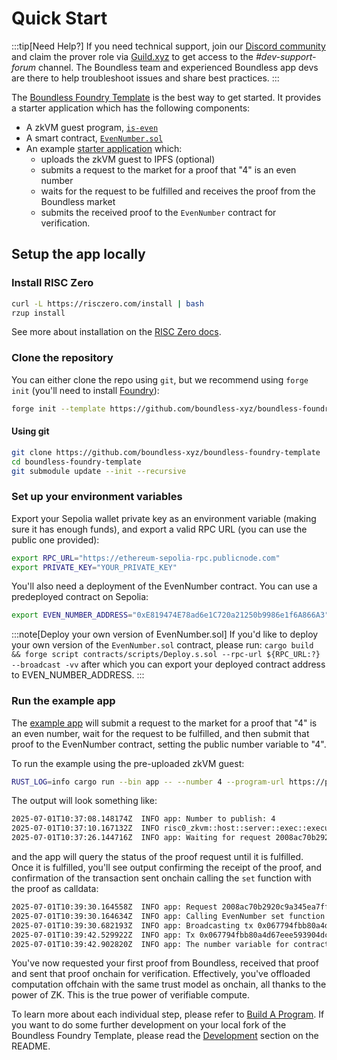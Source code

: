 
# Quick Start

:::tip[Need Help?]
If you need technical support, join our [Discord community](https://discord.gg/aXRuD6spez) and claim the prover role via [Guild.xyz](https://guild.xyz/boundless-xyz) to get access to the *#dev-support-forum* channel. The Boundless team and experienced Boundless app devs are there to help troubleshoot issues and share best practices.
:::

The [Boundless Foundry Template](https://github.com/boundless-xyz/boundless-foundry-template) is the best way to get started. It provides a starter application which has the following components:

* A zkVM guest program, [`is-even`](https://github.com/boundless-xyz/boundless-foundry-template/blob/main/guests/is-even/src/main.rs)
* A smart contract, [`EvenNumber.sol`](https://github.com/boundless-xyz/boundless-foundry-template/blob/main/contracts/src/EvenNumber.sol)
* An example [starter application](https://github.com/boundless-xyz/boundless-foundry-template/blob/main/apps/src/main.rs) which:
    *  uploads the zkVM guest to IPFS (optional)
    *  submits a request to the market for a proof that "4" is an even number
    *  waits for the request to be fulfilled and receives the proof from the Boundless market
    *  submits the received proof to the `EvenNumber` contract for verification.


## Setup the app locally


### Install RISC Zero

```bash [Terminal]
curl -L https://risczero.com/install | bash
rzup install
```

See more about installation on the [RISC Zero docs](https://dev.risczero.com/api/zkvm/install).

### Clone the repository

You can either clone the repo using `git`, but we recommend using `forge init` (you'll need to install [Foundry](https://getfoundry.sh/introduction/installation/)):

```bash [Terminal]
forge init --template https://github.com/boundless-xyz/boundless-foundry-template boundless-foundry-template && cd boundless-foundry-template
```

#### Using git

```bash [Terminal]
git clone https://github.com/boundless-xyz/boundless-foundry-template
cd boundless-foundry-template
git submodule update --init --recursive
```

### Set up your environment variables

Export your Sepolia wallet private key as an environment variable (making sure it has enough funds), and export a valid RPC URL (you can use the public one provided):

```bash
export RPC_URL="https://ethereum-sepolia-rpc.publicnode.com"
export PRIVATE_KEY="YOUR_PRIVATE_KEY"
```

You'll also need a deployment of the EvenNumber contract. You can use a predeployed contract on Sepolia:

```bash
export EVEN_NUMBER_ADDRESS="0xE819474E78ad6e1C720a21250b9986e1f6A866A3"
```
:::note[Deploy your own version of EvenNumber.sol]
If you'd like to deploy your own version of the `EvenNumber.sol` contract, please run:
`cargo build && forge script contracts/scripts/Deploy.s.sol --rpc-url ${RPC_URL:?} --broadcast -vv`
after which you can export your deployed contract address to EVEN_NUMBER_ADDRESS.
:::

### Run the example app

The [example app](https://github.com/boundless-xyz/boundless-foundry-template/blob/main/apps/src/main.rs) will submit a request to the market for a proof that "4" is an even number, wait for the request to be fulfilled, and then submit that proof to the EvenNumber contract, setting the public number variable to "4".

To run the example using the pre-uploaded zkVM guest:

```bash [Terminal]
RUST_LOG=info cargo run --bin app -- --number 4 --program-url https://plum-accurate-weasel-904.mypinata.cloud/ipfs/QmU7eqsYWguHCYGQzcg42faQQkgRfWScig7BcsdM1sJciw
```

The output will look something like:

```bash [Terminal]
2025-07-01T10:37:08.148174Z  INFO app: Number to publish: 4
2025-07-01T10:37:10.167132Z  INFO risc0_zkvm::host::server::exec::executor: execution time: 5.667791ms
2025-07-01T10:37:26.144716Z  INFO app: Waiting for request 2008ac70b2920c9a345ea7fff1ded1fd4302bdf06516a20c to be fulfilled
```

and the app will query the status of the proof request until it is fulfilled. Once it is fulfilled, you'll see output confirming the receipt of the proof, and confirmation of the transaction sent onchain calling the `set` function with the proof as calldata:

```bash [Terminal]
2025-07-01T10:39:30.164558Z  INFO app: Request 2008ac70b2920c9a345ea7fff1ded1fd4302bdf06516a20c fulfilled
2025-07-01T10:39:30.164634Z  INFO app: Calling EvenNumber set function
2025-07-01T10:39:30.682193Z  INFO app: Broadcasting tx 0x067794fbb80a4d67eee593904dc9e6109875efd455b8eedc67609b9d547d5c0d
2025-07-01T10:39:42.529922Z  INFO app: Tx 0x067794fbb80a4d67eee593904dc9e6109875efd455b8eedc67609b9d547d5c0d confirmed
2025-07-01T10:39:42.902820Z  INFO app: The number variable for contract at address: 0xe819474e78ad6e1c720a21250b9986e1f6a866a3 is set to 4
```

You've now requested your first proof from Boundless, received that proof and sent that proof onchain for verification. Effectively, you've offloaded computation offchain with the same trust model as onchain, all thanks to the power of ZK. This is the true power of verifiable compute.

To learn more about each individual step, please refer to [Build A Program](/developers/tutorials/build). If you want to do some further development on your local fork of the Boundless Foundry Template, please read the [Development](https://github.com/boundless-xyz/boundless-foundry-template?tab=readme-ov-file#development) section on the README.
